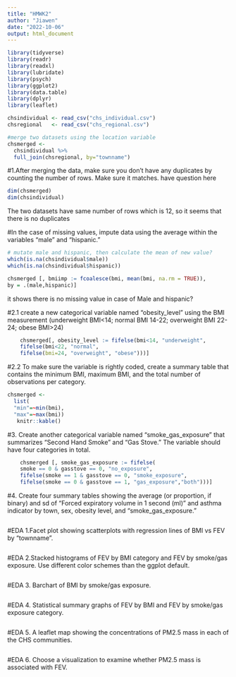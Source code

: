 ```yaml
---
title: "HMWK2"
author: "Jiawen"
date: "2022-10-06"
output: html_document
---
```


```r
library(tidyverse)
library(readr)
library(readxl)
library(lubridate)
library(psych)
library(ggplot2)
library(data.table)
library(dplyr)
library(leaflet)
```

```r
chsindividual <- read_csv("chs_individual.csv")
chsregional   <- read_csv("chs_regional.csv")
```


```r
#merge two datasets using the location variable
chsmerged <-
  chsindividual %>%
  full_join(chsregional, by="townname")
```

#1.After merging the data, make sure you don’t have any duplicates by counting the number of rows. Make sure it matches. have question here
```r
dim(chsmerged)
dim(chsindividual)
```
The two datasets have same number of rows which is 12, so it seems that there is no duplicates

#In the case of missing values, impute data using the average within the variables “male” and “hispanic.”
```r
# mutate male and hispanic, then calculate the mean of new value?
which(is.na(chsindividual$male))
which(is.na(chsindividual$hispanic))

chsmerged [, bmiimp := fcoalesce(bmi, mean(bmi, na.rm = TRUE)),
by = .(male,hispanic)]
```
it shows there is no missing value in case of Male and hispanic?

#2.1 create a new categorical variable named “obesity_level” using the BMI measurement (underweight BMI<14; normal BMI 14-22; overweight BMI 22-24; obese BMI>24)
```r
    chsmerged[, obesity_level := fifelse(bmi<14, "underweight", 
    fifelse(bmi<22, "normal",
    fifelse(bmi=24, "overweight", "obese")))]
```

#2.2 To make sure the variable is rightly coded, create a summary table that contains the minimum BMI, maximum BMI, and the total number of observations per category.
```r
chsmerged <- 
  list(
  "min"=~min(bmi),
  "max"=~max(bmi))
   knitr::kable()
```

#3. Create another categorical variable named “smoke_gas_exposure” that summarizes “Second Hand Smoke” and “Gas Stove.” The variable should have four categories in total.
```r
    chsmerged [, smoke_gas_exposure := fifelse(
    smoke == 0 & gasstove == 0, "no_exposure",
    fifelse(smoke == 1 & gasstove == 0, "smoke_exposure",
    fifelse(smoke == 0 & gasstove == 1, "gas_exposure","both")))]
```

#4. Create four summary tables showing the average (or proportion, if binary) and sd of “Forced expiratory volume in 1 second (ml)” and asthma indicator by town, sex, obesity level, and “smoke_gas_exposure.”
```r

```

#EDA 1.Facet plot showing scatterplots with regression lines of BMI vs FEV by “townname”.
```r

```

#EDA 2.Stacked histograms of FEV by BMI category and FEV by smoke/gas exposure. Use different color schemes than the ggplot default.
```r

```

#EDA 3. Barchart of BMI by smoke/gas exposure.
```r

```

#EDA 4. Statistical summary graphs of FEV by BMI and FEV by smoke/gas exposure category.
```r

```

#EDA 5. A leaflet map showing the concentrations of PM2.5 mass in each of the CHS communities.
```r

```

#EDA 6. Choose a visualization to examine whether PM2.5 mass is associated with FEV.
```r

```


